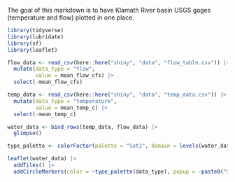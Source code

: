 The goal of this markdown is to have Klamath River basin USGS gages (temperature and flow) plotted in one place.


```r
library(tidyverse)
library(lubridate)
library(sf)
library(leaflet)
```

```r
flow_data <- read_csv(here::here("shiny", "data", "flow_table.csv")) |> 
  mutate(data_type = "flow",
         value = mean_flow_cfs) |> 
  select(-mean_flow_cfs)

temp_data <- read_csv(here::here("shiny", "data", "temp_data.csv")) |> 
  mutate(data_type = "temperature",
         value = mean_temp_c) |> 
  select(-mean_temp_c)

water_data <- bind_rows(temp_data, flow_data) |> 
  glimpse()

type_palette <- colorFactor(palette = "Set1", domain = levels(water_data$data_type))

leaflet(water_data) |> 
  addTiles() |> 
  addCircleMarkers(color = ~type_palette(data_type), popup = ~paste0("Stream name: ", stream, "<br>Data type: ", data_type, "<br>Gage Number: ", gage_number, "<br>Latitude: ", latitude, "<br>Longitude: ", longitude))


```